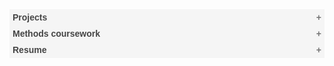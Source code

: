 <title>Portfolio</title>

<style>
.collapsible-container {
    width: 100%;
    max-width: 1900px;
    margin: 0 auto;
  }

  /* Media query for wider screens */
  @media screen and (min-width: 768px) {
    .collapsible-container {
      width: 90%;
    }
  }
.responsive-iframe-container {
    position: relative;
    padding-bottom: 56.25%; /* 16:9 aspect ratio */
    height: 0;
    overflow: hidden;
    left: 0;
    right: 0;
    top: 0;
    bottom: 0;
    margin: auto;
}

.responsive-iframe-container iframe {
    position: absolute;
    top: 0;
    left: 0;
    width: 75%;
    height: 75%;
    margin: auto;
}
  ul {
    list-style-type: disc;
    padding-left: 15px;
    font-size: 14px;
    line-height: 1.5;
  }

  li {
    margin-bottom: 10px;
  }
.collapsible {
  background-color: #f5f5f5;
  color: #444;
  cursor: pointer;
  padding: 5px;
  width: 100%;
  border: none;
  text-align: left;
  outline: none;
  font-size: 14px;
  transition: 0.4s;
  font-weight: bold;
}

.active, .collapsible:hover {
  background-color: #ddd;
}

.collapsible:after {
  content: '\002B';
  color: #777;
  font-weight: bold;
  float: right;
  margin-left: 5px;
}


.content {
  padding: 0 18px;
  display: none;
  overflow: hidden;
  background-color: white;
  border: 1px solid #ddd;
}
.image-container {
            display: flex;
  justify-content: center;
  align-items: center;
        }
.image-zoom {
    display: block;
    width: 75%;
    max-width: 100%;
    transition: transform .1s;
}
.image-container:hover .image-zoom {
    transform: scale(1.5);
    cursor: crosshair;
}
.iframe-container {
  display: flex;
  justify-content: center;
  align-items: center;
}
</style>




<button class="collapsible">Projects</button>

<div class="content">
  <p><ul>
  
  <button class="collapsible"><mark style="color:black;font-size:11px;background:#f5f5f5">USING TEXT DATA TO STUDY THE IMPACT OF NEWS SOURCE ON DISCOURSE</mark> <mark style="color:gray;font-size:11px;background:#f5f5f5">[NLP; ETL; LLM; TRANSFORMER MODELS; BIG DATA]</mark></button>

<div class="content">
  <p><ul>
 <h2 style="color:Black;font-size:18px;"> Main Contributions</h2>
 

<ul> 
<li> Extracted billions of tweets and replies from Twitter API using SQL, Python, and web scraping techniques </li>
<li> Transformed, cleansed, and normalized with Python, Pandas, and regular expressions </li>
<li> Optimized data collection and transformation tasks using parallel processing, indexing, and caching </li>
<li> Automated the data collection process to streamline data management processes for multiple collaborators  </li>
<li> Ensured data reliability and pipeline stability by developing logging and alerting mechanism to handle errors</li>
</ul>

 <h3 style="color:Black;font-size:18px;"> Summary</h3>

<p style="padding-left: 5px;">The purpose of this project was to explore the ways discourse varies dependent upon the news outlet reporting. To do so, we collected Tweets shared by news organizations and their replies dating back to 2017. The data collected yielded (soon to be published) insights into variations such as sentiment and similarity. It also invited the use of  techniques such as topic modeling and interrupted times series analyses surrounding the events of January 6, 2022. We sought to understand patterns related to the emotional charge and sentiment of text and how this varied across different news outlets and topics.</p>

 <h3 style="color:Black;font-size:18px;"> Methods</h3>

<p style="padding-left: 5px;"> My major contribution to this project was the development of a reliable ETL pipeline that enabled non-methods researchers to easily load and explore the data. To do so, I first created a a Python script to parse and normalize the data. This involved pagination to fetch large volumes of data and error handling to handle API rate limits and other potential issues. The data retrieved included tweet-level information, media-level information, and context annotations. Logging was implemented to track the progress of the script and help diagnose issues that may arise during the data collection process. The main function was to allow multiple users to divide the work and run the script in parallel without repetition. </p>

<p style="padding-left: 5px;"> I then developed a program that allowed users to automatically extract useful metrics from the data, store the cleansed data in a SQL database and prevent duplicate data processing. This program included preprocessing the text data with methods such as removing unnecessary characters, renaming columns, extracting links, tokenization, lemmatization and calculating various text-based metrics like average word length and total word count. Other features include an  unsupervised learning algorithm for obtaining vector representations of words and computing the subjectivity, polarity, and sentiment analysis scores for each tweet</p>

---
  </ul></p>
</div>


  <button class="collapsible"><mark style="color:black;font-size:11px;background:#f5f5f5">IDENTIFYING WHAT CONSTITUTES A POLITICAL ADVERTISEMENT </mark> <mark style="color:gray;font-size:11px;background:#f5f5f5">
[DATA ANALYSIS & VISUALIZTION; CONJOINT EXPERIMENT]</mark></button>


<div class="content">
  <ul>
 <h2 style="color:Black;font-size:18px;"> Main Contributions</h2>
<ul>
  <li>Collaborated with multidisciplinary team, providing insights and recommendations based on key findings</li>
<li>Conducted exploratory data analysis using data visualization tools such as ggplot2 and plotly</li>
<li> Identified experiment-breaking distribution error which necessitated reissuance </li>
<li>Implemented data transformation techniques including variable recoding, data aggregation, and normalization</li>
<li>Presented research findings in poster (displayed below) with visualizations, summary and Q & A at the Annual Conference for Political Methodology</li>

</ul>
<ul>
    <div class="image-container" id="imageContainer">
   <img src='images/poster.jpg' class="image-zoom" id="imageZoom">
 <div></ul>
        
 <h3 style="color:Black;font-size:18px;"> Summary</h3>


<p style="padding-left: 5px;"> In this project, we investigated  social media users' perceptions of digital political ads. We measured users' opinions on how platforms should design political ad UX and policies with the goal of establishing a baseline understanding of user opinions' including the permissibly of political ads and microtargeting, transparency in funding.</p>

<p style="padding-left: 5px;"> The primary objective of this research was to understand what factors of ads (and users themselves) may contribute to their perceptions of how `political' given digital ads are. To do this, we conducted a conjoint experiment asking respondents to compare artificial Facebook ads where we altered their source, content, and political orientation. This conjoint design allowed us to isolate the independent effects of each component on perceptions of the political.  </p>

<p style="padding-left: 5px;"> We also conducted a within-between experiment asking respondents to evaluate real ads drawn from the Facebook Ad Library (collected by co-author). In this portion of the project, we randomly assigned respondents' to view either a political or non-political advertisement and asked to rate how political they perceived it to be. Respondents rated multiple ads (within-subject variation) but the exact composition of the ads was randomized for each respondent (between-subject variation) </p>

<p style="padding-left: 5px;">Overall, our conjoint analysis strongly supported our original research hypotheses showing that the source, strength, and orientation of the message all matter. We found that candidate ads seem to be viewed as inherently political, in contrast to sources such as politically active companies and advocacy organizations, where message strength appears to matter far more in order for an ad to be considered political. This differs from our finding in the conjoint analysis, where ads from companies and advocacy organizations were viewed as equally political.</p>

 <h3 style="color:Black;font-size:18px;"> Methods</h3>
 
 <p style="padding-left: 5px;"> I was brought into this project after the research design and implementation stages of the surveys had taken place and tasked with the responsibility of maintaining and overseeing the data for a project. I quickly acquired a working understanding of the mathematical principles and methodologies behind conjoint experiments, a less-common analytical approach in my field. Upon examination of the data and methods, I identified discrepancies in the expected number of profiles, subsequently informing my collaborators of the error which had compromised the random assignment. Consequently, the survey distributor rectified the parameters and redistributed the survey, ensuring the project's successful progression. 

I implemented analyses in this project in R, using libraries such as dplyr, magrittr, and tidyverse to analyze political ad data and examine the impact of ad orientation on political preferences. I developed an R script to clean and process the data in order to create relevant variables and handle missingness. I implemented advanced data manipulation techniques and reshaped the datasets to make them more manageable for further analysis.</p>


 
 <p style="padding-left: 5px;"> I then conducted a comprehensive analysis on political advertisement data, encompassing four novel datasets. Utilizing weighted confidence intervals and an array of statistical techniques, I visualized the findings through point-range plots, effectively conveying the political nature of the ad content. Additionally, I carried out a follow-up study to further investigate the perceived political content of various advertisements, expanding the project's scope and providing a more in-depth understanding of the relationship between ad content and political affiliation.</p>



<p style="padding-left: 5px;">Across the two experiments, we found no evidence supporting our hypotheses. While Study 1 showed that corrective comments in the comments section effectively reduced misperceptions, culturally relevant corrections were not particularly effective among Latinos. In Study 2, we did not find evidence to support the hypothesis that culturally relevant comments are more effective in reducing misperceptions. Interestingly, the in-group corrections from those who were the target of misinformation were most effective among all participants in both experiments, which may suggest that members of out-groups defer to other ethnic groups when the misinformation does not relate to them. </p>


</div>
<button class="collapsible"><mark style="color:black;font-size:11px;background:#f5f5f5">MEASURING THE EFFICACY OF IN-GROUP CORRECTIONS</mark> <mark style="color:gray;font-size:11px;background:#f5f5f5">[EXPERIMENTAL DESIGN; DATA ANALYSIS & VISUALIZATION]</mark></button>
 <div class="content">
  <h3 style="color:Black;font-size:18px;"> Summary</h3>

  
<p style="padding-left: 5px;">This project aimed to investigate the effectiveness of corrective comments on social media in reducing misinformation, specifically examining the role of in-group and out-group members in promoting accurate beliefs. We hypothesized that comments from in-group members would be more effective in promoting accurate beliefs than comments from out-group members, particularly when the misinformation relates to the target's ethnic group. We also hypothesized that corrective comments from culturally relevant organizations would be more effective in reducing misperceptions.</p>

<ul>
    <div class="image-container" id="imageContainer">
   <img src='images/misinfo.png' class="image-zoom" id="imageZoom">
 <div></ul>

<p style="padding-left: 5px;">To test these hypotheses, we conducted three experiments. Participants were presented with fake Facebook posts containing misinformation targeting specific ethnic groups and were sorted into different conditions, including no misinformation post and no comments, misinformation post and no replies, misinformation post with in-group correction, and misinformation post with out-group correction. Before and after the treatment (misinformation post), participants were asked their belief in specific misinformation. The experiments relied on two survey waves that oversampled black (both surveys) and Latino (first survey only) respondents. Both experiments were sponsored by the Weidenbaum Center at Washington University in Saint Louis and distributed by NORC.</p>

<ul>
    <div class="image-container" id="imageContainer">
   <img src='images/misinfo3.png' class="image-zoom" id="imageZoom">
 <div></ul>

 <h3 style="color:Black;font-size:18px;"> Methods</h3>
 
<p style="padding-left: 5px;">In this project, I used the programming language R and used several packages (readr, dplyr, magrittr, knitr, ggplot2, labelled, haven, tidyverse, OneR, texreg, and weights) to perform data analysis. To analyze the data, I used techniques such as weighted means, confidence intervals, and linear regression. After manipulating the data to create new variables, I used regression models to examine the impact of treatments (or lack thereof) on different racial and ethnic groups' susceptibility to misinformation. I also created tables that displayed estimates, standard errors, and confidence intervals for different treatments and racial/ethnic groups. </p>

</div>
<button class="collapsible"><mark style="color:black;font-size:11px;background:#f5f5f5">IMPLEMENTING LARGE SCALE SURVEY EXPERIMENTS </mark> <mark style="color:gray;font-size:11px;background:#f5f5f5"> [RESEARCH DESIGN; SURVEY CREATION & IMPLEMENTATION; PUBLICATION] </mark></button>

<div class="content">
  <p><ul>
 <h2 style="color:Black;font-size:18px;"> Main Contributions</h2>
<ul >
    <li>Formulated a compelling hypothesis on motivated reasoning and logical argument evaluation in political science</li>
  <li>Designed 2 large-n survey experiments generating a robust and insightful data set</li>
  <li>Secured ethics approval, upholding the highest research standards</li>
  <li>Conducted advanced data analysis with R packages, revealing key insights on argument evaluation and objectivity interventions</li>
  </ul></p>
  
 <h3 style="color:Black;font-size:18px;"> Summary</h3>

<p style="padding-left: 5px;">This data science project investigated the influence of motivated reasoning on individuals' evaluation of logical arguments, addressing three key questions:
<p style="padding-left: 10px;">1. Can individuals distinguish between strong (logically consistent) and weak (logically flawed) arguments?
2. Are evaluations of argument quality biased by individuals' pre-existing beliefs?
3. Can biases in argument evaluation be mitigated by priming the competing goal of objectivity?</p>

<p style="padding-left: 5px;">Utilizing R and I designed and conducted two large-n survey experiments, finding that individuals can distinguish between strong and weak arguments, but exhibit a bias favoring statements aligned with their preferences. This bias persisted across strong and weak arguments, political and non-political topics, and multiple issue areas.</p>
<div class="responsive-iframe-container">
<iframe src="images/typ.pdf" frameborder="0" allowfullscreen>></iframe>
</div>
 
<p style="padding-left: 5px;">The project also evaluated the effectiveness of priming objectivity goals in reducing biases in argument evaluation. The first study suggested potential improvements in weak argument evaluation accuracy, while the second study showed no measurable effect.</p>



<p style="padding-left: 5px;">This research revealed the pervasiveness of argument congruency bias and demonstrated that individuals' biases influence, but do not entirely overwhelm, their ability to accurately rate argument quality. By exploring the potential of priming objectivity as an intervention, this project contributed valuable insights into argument evaluation and strategies for reducing.
</p>
</div>

 
<button class="collapsible"><mark style="color:black;font-size:11px;background:#f5f5f5">INTRODUCTION TO PYTHON FOR PUBLIC HEALTH MASTERS' </mark> <mark style="color:gray;font-size:11px;background:#f5f5f5"> [INSTRUCTION; MACHINE LEARNING; NLP; OOP; DATA VISUALIZATION] </mark></button>
<div class="content">
  <p><ul>
 <h2 style="color:Black;font-size:16px;"> Main Contributions</h2>
<ul > 
<li>Designed and implemented a beginner-friendly curriculum, tailored for students with no prior programming experience.</li>
<li>Fostered an engaging and collaborative learning atmosphere by utilizing GitHub Classroom, Jupyter Lab, and the univeristy's LMS.</li>

<div class="responsive-iframe-container">
<iframe src="https://domlockett.github.io/website/Lecture1.3_Activity0-0.slides.html#/
" frameborder="0" allowfullscreen>></iframe>
</div>

<li>Facilitated student comprehension by providing real-world examples with publicly available data.</li>
<li>Conducted in-class lectures, live coding sessions, and hands-on programming exercises to facilitate student learning</li>
<li>Provided personalized feedback and support to students to enhance their comprehension and performance</li>
<li>Developed and administered quizzes and assignments to evaluate student progress and adjust teaching strategies</li>



<div class="responsive-iframe-container">
<iframe src="https://nbviewer.org/github/domlockett91/github.io/blob/master/Final-Assignment.ipynb" frameborder="0" allowfullscreen>></iframe>
</div>
</ul>  
  
  </ul></p>
</div>

  </ul></p>
</div>

<button class="collapsible">Methods coursework</button>

<div class="content">
  <p><ul>
  <li><strong>Quantitative political methodology II</strong> (2019)<br>
  <p style="padding-left: 20px;">Taught by Jacob Montgomery (advisor). Primary materials: <i> Linear Models with R</i> (Julian Faraway). Required.<br>
  This is a second course in political methodology covering advanced methods of statistical analysis for political and other social scientists. Covers maximum likelihood estimation for various cross-sectional, time series, and measurement models.</li>
  <div class="iframe-container">
<iframe src="methods.pdf" frameborder="0" width="40%" height="40%"></iframe>
</div>
  
  <li><strong>Computational social science</strong> (2019)<br>
  <p style="padding-left: 20px;">Taught by Christopher Lucas.<br> Primary materials: <i> Pattern Recognition and Machine Learning</i> (Christopher Bishop);<i> A Course in Machine Learning</i>  (Hal Daumé); <i>The Elements of Statistical Learning: Data Mining, Inference, and Prediction</i>  (Jerome Friedman, Trevor Hastie, Robert Tibshirani).<br>
This coursed focused on exposing us to different types of data; including networks; text; audio; images; and videos. We began with a mechanistic approaches to supervised and unsupervised learning, then moved to statistical inference with probabilistic interpretations.</li></p>
  
  <li><strong>Maximum likelihood estimation</strong> (2019)<br>
  <p style="padding-left: 20px;">Taught by Julia Park.<br>
  This course focused on generalized linear model estimation. We had practical exposure to link functions for a number of models including multinomial and unordered models; ordered outcome models; duration models; count models etc.</li>
  
  <li><strong>Causal inference</strong> (2018)<br>
  <p style="padding-left: 20px;">Taught by Julia Park.<br>
  This coursed aimed to introduce theoretical frameworks for causality and the empirical tools used in the estimation of causal effects. This class had us learn and apply skills related to outcomes; causal graphs; experiments; matching; regression; difference-in-differences; instrumental variables; sensitivity analysis; regression discontinuity etc.</li>
  
  <li><strong>Applied statistical programming</strong> (2018)<br>
  <p style="padding-left: 20px;">Taught by Jacob Montgomery (advisor). Primary materials: <i> R for dummies</i> (de Vries and Meys); <i>Advanced R</i> (Hadley Wickham).<br>
  This course aimed to build our skill in programming (R) and expose us to the underpinnings of object-oriented programming. Focused on teaching foundational meta-skills from computer science and statistics such as structures; control/flow; functions; version control/documentation; classes and methods; apply/parallel; debugging and creating packages.</li>
  
  <li><strong>Theories of Individual and Collective Choice I</strong> (2018)<br>
  <p style="padding-left: 20px;">Taught by Keith Schnakenberg. Primary materials: <i> Game Theory: An Introduction</i> (Steven Tadelis). Required.<br>
  This class was in an introduction to rational choice theory and exposed us to spatial theory of electoral competition; cooperative game theory; and general equilibrium theory.</li>
  
  <li><strong>Quantitative political methodology I</strong> (2018)<br>
<p style="padding-left: 20px;">Taught by Guillermo Rosas. Primary materials: <i> Linear Models with R </i>(Julian Faraway). Required.<br>
  This course explored the fundamentals of linear regression models in both scalar and matrix form. Problem sets focused on estimation; inference; specification; diagnostic tools; data management; statistical computation.</li>
  
  <li><strong>Mathematical modeling</strong> (2017)<br>
  <p style="padding-left: 20px;">Taught by Randy Calvert. Primary materials: <i>Mathematics for Economists</i> (Pemberton and Rau). Required.<br>
  This course covered single-variable calculus and portions of multi-variate calculus, linear algebra, and probability theory exposing us to topics including sets and relations; probability; differential calculus and optimization; difference equations; and linear algebra.</li></p>
  
  <li><strong>Research design</strong> (2017)<br>
 <p style="padding-left: 20px;"> Taught by Matt Gabel. Primary materials: <i> Political Science and the Logic of Representations</i> (Kevin A. Clarke, David M. Primo); <i>The logic of real arguments</i> (Alec Fisher). Required.<br>
  This course focused on the philosophy of science and its implications for and applications in political science research. The course had three parts:  examining the nature of scientific knowledge and scientific progress; considering how scientific principles of defining, evaluating, and developing knowledge can be applied to understanding political phenomena; identifying standards for evaluation and making good social scientific arguments and explanations.</li>
</ul></p>
</div>  

<button class="collapsible">Resume</button>
<div class="content">
  <p><ul>
  
<div class="responsive-iframe-container">
<iframe src="images/resume.pdf" frameborder="0" allowfullscreen>></iframe>
</ul></p>
</div>

<script>
var coll = document.getElementsByClassName("collapsible");
var i;

for (i = 0; i < coll.length; i++) {
  coll[i].addEventListener("click", function() {
    this.classList.toggle("active");
    var content = this.nextElementSibling;
    if (content.style.display === "block") {
      content.style.display = "none";
    } else {
      content.style.display = "block";
    }
  });
}

   function disableContextMenuInIframe() {
          const iframe = document.getElementById("my-iframe");
          iframe.contentWindow.document.addEventListener("contextmenu", (event) => {
              event.preventDefault();
          });
      }


</script> 
